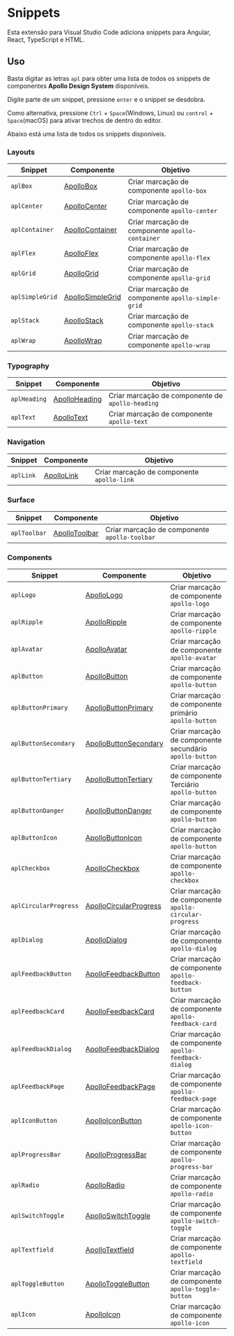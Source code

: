 <Meta title="Snippets/VSCode" />

# Snippets

Esta extensão para Visual Studio Code adiciona snippets para Angular, React, TypeScript e HTML.

## Uso

Basta digitar as letras `apl` para obter uma lista de todos os snippets de componentes **Apollo Design System** disponíveis.

Digite parte de um snippet, pressione `enter` e o snippet se desdobra.

Como alternativa, pressione `Ctrl` + `Space`(Windows, Linux) ou `control` + `Space`(macOS) para ativar trechos de dentro do editor.

Abaixo está uma lista de todos os snippets disponíveis.

### Layouts

| Snippet         | Componente                                               | Objetivo                                          |
| --------------- | -------------------------------------------------------- | ------------------------------------------------- |
| `aplBox`        | [ApolloBox](?path=/docs/layouts-box--base)               | Criar marcação de componente `apollo-box`         |
| `aplCenter`     | [ApolloCenter](?path=/docs/layouts-center--base)         | Criar marcação de componente `apollo-center`      |
| `aplContainer`  | [ApolloContainer](?path=/docs/layouts-container--base)   | Criar marcação de componente `apollo-container`   |
| `aplFlex`       | [ApolloFlex](?path=/docs/layouts-flex--base)             | Criar marcação de componente `apollo-flex`        |
| `aplGrid`       | [ApolloGrid](?path=/docs/layouts-grid--base)             | Criar marcação de componente `apollo-grid`        |
| `aplSimpleGrid` | [ApolloSimpleGrid](?path=/docs/layouts-simplegrid--base) | Criar marcação de componente `apollo-simple-grid` |
| `aplStack`      | [ApolloStack](?path=/docs/layouts-stack--base)           | Criar marcação de componente `apollo-stack`       |
| `aplWrap`       | [ApolloWrap](?path=/docs/layouts-wrap--base)             | Criar marcação de componente `apollo-wrap`        |

### Typography

| Snippet      | Componente                                            | Objetivo                                         |
| ------------ | ----------------------------------------------------- | ------------------------------------------------ |
| `aplHeading` | [ApolloHeading](?path=/docs/typography-heading--base) | Criar marcação de componente de `apollo-heading` |
| `aplText`    | [ApolloText](?path=/docs/typography-text--base)       | Criar marcação de componente `apollo-text`       |

### Navigation

| Snippet   | Componente                                      | Objetivo                                   |
| --------- | ----------------------------------------------- | ------------------------------------------ |
| `aplLink` | [ApolloLink](?path=/docs/navigation-link--base) | Criar marcação de componente `apollo-link` |

### Surface

| Snippet      | Componente                                         | Objetivo                                      |
| ------------ | -------------------------------------------------- | --------------------------------------------- |
| `aplToolbar` | [ApolloToolbar](?path=/docs/surface-toolbar--base) | Criar marcação de componente `apollo-toolbar` |

### Components

| Snippet               | Componente                                                                    | Objetivo                                                |
| --------------------- | ----------------------------------------------------------------------------- | ------------------------------------------------------- |
| `aplLogo`             | [ApolloLogo](?path=/docs/components-logo--base)                               | Criar marcação de componente `apollo-logo`              |
| `aplRipple`           | [ApolloRipple](?path=/docs/components-ripple--base)                           | Criar marcação de componente `apollo-ripple`            |
| `aplAvatar`           | [ApolloAvatar](?path=/docs/components-avatar--all-props)                      | Criar marcação de componente `apollo-avatar`            |
| `aplButton`           | [ApolloButton](?path=/docs/components-button--all-props)                      | Criar marcação de componente `apollo-button`            |
| `aplButtonPrimary`    | [ApolloButtonPrimary](?path=/docs/components-button--primary)                 | Criar marcação de componente primário `apollo-button`   |
| `aplButtonSecondary`  | [ApolloButtonSecondary](?path=/docs/components-button--secondary)             | Criar marcação de componente secundário `apollo-button` |
| `aplButtonTertiary`   | [ApolloButtonTertiary](?path=/docs/components-button--tertiary)               | Criar marcação de componente Terciário `apollo-button`  |
| `aplButtonDanger`     | [ApolloButtonDanger](?path=/docs/components-button--danger)                   | Criar marcação de componente `apollo-button`            |
| `aplButtonIcon`       | [ApolloButtonIcon](?path=/docs/components-button--leading-icon)               | Criar marcação de componente `apollo-button`            |
| `aplCheckbox`         | [ApolloCheckbox](?path=/docs/components-checkbox--all-props)                  | Criar marcação de componente `apollo-checkbox`          |
| `aplCircularProgress` | [ApolloCircularProgress](?path=/docs/components-circular-progress--all-props) | Criar marcação de componente `apollo-circular-progress` |
| `aplDialog`           | [ApolloDialog](?path=/docs/components-dialog--all-props)                      | Criar marcação de componente `apollo-dialog`            |
| `aplFeedbackButton`   | [ApolloFeedbackButton](?path=/docs/components-feedback-button--all-props)     | Criar marcação de componente `apollo-feedback-button`   |
| `aplFeedbackCard`     | [ApolloFeedbackCard](?path=/docs/components-feedback-card--all-props)         | Criar marcação de componente `apollo-feedback-card`     |
| `aplFeedbackDialog`   | [ApolloFeedbackDialog](?path=/docs/components-feedback-dialog--all-props)     | Criar marcação de componente `apollo-feedback-dialog`   |
| `aplFeedbackPage`     | [ApolloFeedbackPage](?path=/docs/components-feedback-page--all-props)         | Criar marcação de componente `apollo-feedback-page`     |
| `aplIconButton`       | [ApolloIconButton](?path=/docs/components-icon-button--all-props)             | Criar marcação de componente `apollo-icon-button`       |
| `aplProgressBar`      | [ApolloProgressBar](?path=/docs/components-progress-bar--all-props)           | Criar marcação de componente `apollo-progress-bar`      |
| `aplRadio`            | [ApolloRadio](?path=/docs/components-radio--all-props)                        | Criar marcação de componente `apollo-radio`             |
| `aplSwitchToggle`     | [ApolloSwitchToggle](?path=/docs/components-switch-toggle--all-props)         | Criar marcação de componente `apollo-switch-toggle`     |
| `aplTextfield`        | [ApolloTextfield](?path=/docs/components-text-field--all-props)               | Criar marcação de componente `apollo-textfield`         |
| `aplToggleButton`     | [ApolloToggleButton](?path=/docs/components-toggle-button--all-props)         | Criar marcação de componente `apollo-toggle-button`     |
| `aplIcon`             | [ApolloIcon](?path=/docs/design-tokens-icons--base)                           | Criar marcação de componente `apollo-icon`              |
